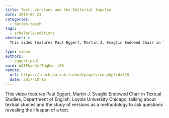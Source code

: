 ```yaml
---
title: Text, Versions and the Editorial Impulse
date: 2019-04-23
categories:
  - dariah-teach
tags:
  - scholarly-editions
abstract: >-
  This video features Paul Eggert, Martin J. Svaglic Endowed Chair in Textual Studies, Department of English, Loyola University Chicago, talking about textual studies and the study of versions as a methodology to ask questions revealing the lifespan of a text.

type: video
authors:
  - eggert-paul
uuid: WAIEkxLKyfTdgKm--l0B-
remote:
  url: https://teach.dariah.eu/mod/page/view.php?id=528
  date: 2017-10-16
---
```


This video features Paul Eggert, Martin J. Svaglic Endowed Chair in Textual Studies, Department of English, Loyola University Chicago, talking about textual studies and the study of versions as a methodology to ask questions revealing the lifespan of a text.

<VideoCard
  title="DH in Practice"
  subtitle="Text, Versions, and the Editorial Impulse"
  id="eT8R8yW8Oi4"
  image="/assets/images/cms/posts/text-versions-and-the-editorial-impulse/paul-eggert.png"
/>
